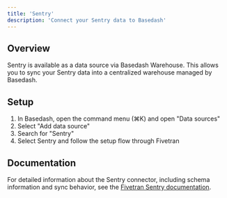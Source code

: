 ```yaml
---
title: 'Sentry'
description: 'Connect your Sentry data to Basedash'
---
```


## Overview

Sentry is available as a data source via Basedash Warehouse. This allows you to sync your Sentry data into a centralized warehouse managed by Basedash.

## Setup

1. In Basedash, open the command menu (⌘K) and open "Data sources"
2. Select "Add data source"
3. Search for "Sentry"
4. Select Sentry and follow the setup flow through Fivetran

## Documentation

For detailed information about the Sentry connector, including schema information and sync behavior, see the [Fivetran Sentry documentation](https://fivetran.com/docs/connectors/applications/sentry).
